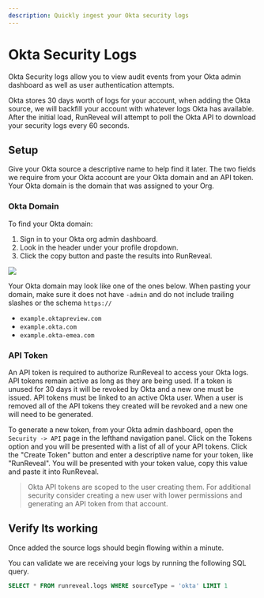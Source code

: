 ```yaml
---
description: Quickly ingest your Okta security logs
---
```


# Okta Security Logs

Okta Security logs allow you to view audit events from your Okta admin dashboard as well as user authentication attempts.

Okta stores 30 days worth of logs for your account, when adding the Okta source, we will backfill your account with whatever logs Okta has available. After the initial load, RunReveal will attempt to poll the Okta API to download your security logs every 60 seconds.

## Setup

Give your Okta source a descriptive name to help find it later. The two fields we require from your Okta account are your Okta domain and an API token. Your Okta domain is the domain that was assigned to your Org.

### Okta Domain

To find your Okta domain:

1. Sign in to your Okta org admin dashboard.
2. Look in the header under your profile dropdown.
3. Click the copy button and paste the results into RunReveal.

<img src="/okta-1.png"/>

Your Okta domain may look like one of the ones below. When pasting your domain, make sure it does not have `-admin` and do not include trailing slashes or the schema `https://`

* `example.oktapreview.com`
* `example.okta.com`
* `example.okta-emea.com`

### API Token

An API token is required to authorize RunReveal to access your Okta logs. API tokens remain active as long as they are being used. If a token is unused for 30 days it will be revoked by Okta and a new one must be issued. API tokens must be linked to an active Okta user. When a user is removed all of the API tokens they created will be revoked and a new one will need to be generated.

To generate a new token, from your Okta admin dashboard, open the `Security -> API` page in the lefthand navigation panel. Click on the Tokens option and you will be presented with a list of all of your API tokens. Click the "Create Token" button and enter a descriptive name for your token, like "RunReveal". You will be presented with your token value, copy this value and paste it into RunReveal.

> Okta API tokens are scoped to the user creating them. For additional security consider creating a new user with lower permissions and generating an API token from that account.

## Verify Its working

Once added the source logs should begin flowing within a minute.

You can validate we are receiving your logs by running the following SQL query.

```sql
SELECT * FROM runreveal.logs WHERE sourceType = 'okta' LIMIT 1
```
